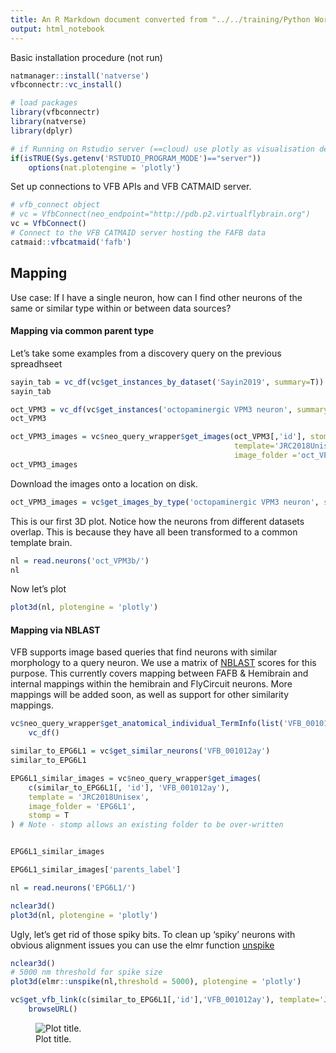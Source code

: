 ```yaml
---
title: An R Markdown document converted from "../../training/Python Workshop//2_Mapping.ipynb"
output: html_notebook
---
```


Basic installation procedure (not run)

```r
natmanager::install('natverse')
vfbconnectr::vc_install()
```


```r
# load packages
library(vfbconnectr)
library(natverse)
library(dplyr)

# if Running on Rstudio server (==cloud) use plotly as visualisation default
if(isTRUE(Sys.getenv('RSTUDIO_PROGRAM_MODE')=="server")) 
    options(nat.plotengine = 'plotly')
```

Set up connections to VFB APIs and VFB CATMAID server.

```r
# vfb_connect object
# vc = VfbConnect(neo_endpoint="http://pdb.p2.virtualflybrain.org")
vc = VfbConnect()
# Connect to the VFB CATMAID server hosting the FAFB data
catmaid::vfbcatmaid('fafb')
```

## Mapping

Use case: If I have a single neuron, how can I find other neurons of the same or similar type within or between data sources?

#### Mapping via common parent type

Let's take some examples from a discovery query on the previous spreadhseet

```r
sayin_tab = vc_df(vc$get_instances_by_dataset('Sayin2019', summary=T))
sayin_tab
```

```r
oct_VPM3 = vc_df(vc$get_instances('octopaminergic VPM3 neuron', summary=T))
oct_VPM3
```

```r
oct_VPM3_images = vc$neo_query_wrapper$get_images(oct_VPM3[,'id'], stomp=T, 
                                                  template='JRC2018Unisex', 
                                                  image_folder ='oct_VPM3b')
oct_VPM3_images
```

Download the images onto a location on disk.
```r
oct_VPM3_images = vc$get_images_by_type('octopaminergic VPM3 neuron', stomp=T, template='JRC2018Unisex', image_folder = 'oct_VPM3')
```

This is our first 3D plot. Notice how the neurons from different datasets 
overlap. This is because they have all been transformed to a common template 
brain.

```r
nl = read.neurons('oct_VPM3b/')
nl
```

Now let's plot

```r
plot3d(nl, plotengine = 'plotly')
```


#### Mapping via NBLAST

VFB supports image based queries that find neurons with similar morphology to a query neuron. We use a matrix of [NBLAST](https://www.ncbi.nlm.nih.gov/pmc/articles/PMC4961245/) scores for this purpose.  This currently covers mapping between FAFB & Hemibrain and internal mappings within the hemibrain and FlyCircuit neurons. More mappings will be added soon, as well as support for other similarity mappings.

```r
vc$neo_query_wrapper$get_anatomical_individual_TermInfo(list('VFB_001012ay'), summary=T) %>% 
    vc_df()
```



```r
similar_to_EPG6L1 = vc$get_similar_neurons('VFB_001012ay')
similar_to_EPG6L1 
```

```r
EPG6L1_similar_images = vc$neo_query_wrapper$get_images(
    c(similar_to_EPG6L1[, 'id'], 'VFB_001012ay'),
    template = 'JRC2018Unisex',
    image_folder = 'EPG6L1',
    stomp = T
) # Note - stomp allows an existing folder to be over-written


EPG6L1_similar_images
```

```r
EPG6L1_similar_images['parents_label']
```

```r
nl = read.neurons('EPG6L1/')
```

```r
nclear3d()
plot3d(nl, plotengine = 'plotly')
```


Ugly, let's get rid of those spiky bits. To clean up 'spiky' neurons with obvious alignment issues you can use the elmr function [unspike](http://natverse.org/elmr/reference/unspike.html)

```r
nclear3d()
# 5000 nm threshold for spike size
plot3d(elmr::unspike(nl,threshold = 5000), plotengine = 'plotly')
```


```r
vc$get_vfb_link(c(similar_to_EPG6L1[,'id'],'VFB_001012ay'), template='JRC2018Unisex') %>%
    browseURL()
```
![Plot title. ](2_Mapping_insertimage_1.png)

